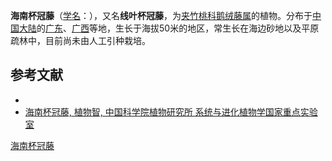 {{Speciesbox
| name = 海南杯冠藤
| status = 
| status_system = 
| image =
| genus = Cynanchum
| species = insulanum
| authority = (Hance) Hemsl. var insulanum
}}

'''海南杯冠藤'''（[[学名|学名]]：{{lang|la|''Cynanchum insulanum''}}），又名'''线叶杯冠藤'''，为[[夹竹桃科|夹竹桃科]][[鹅绒藤属|鹅绒藤属]]的植物。分布于[[中国大陆|中国大陆]]的[[广东|广东]]、[[广西|广西]]等地，生长于海拔50米的地区，常生长在海边砂地以及平原疏林中，目前尚未由人工引种栽培。

== 参考文献 ==
<div class="references-small">
* {{cite web| url =http://www.bioinfo.cn/db05/KmzwSpecies.php?action=view&id=30692| title =海南杯冠藤（原变种）| work =《中国高等植物数据库全库》| publisher =中国科学院微生物研究所| author =昆明植物研究所| accessdate =2009-02-26| deadurl =yes| archiveurl =https://web.archive.org/web/20160305055815/http://www.bioinfo.cn/db05/KmzwSpecies.php?action=view&id=30692| archivedate =2016-03-05}}
*[http://www.iplant.cn/info/%E6%B5%B7%E5%8D%97%E6%9D%AF%E5%86%A0%E8%97%A4?t=z 海南杯冠藤, 植物智, 中国科学院植物研究所 系统与进化植物学国家重点实验室]

</div>
{{Taxonbar|from=Q11149948}}

[[Category:鹅绒藤属|海南杯冠藤]]


{{植物小作品}}